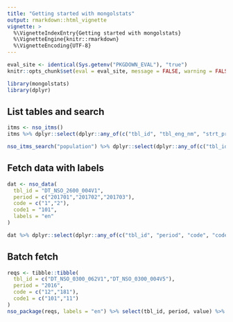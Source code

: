 ```yaml
---
title: "Getting started with mongolstats"
output: rmarkdown::html_vignette
vignette: >
  %\VignetteIndexEntry{Getting started with mongolstats}
  %\VignetteEngine{knitr::rmarkdown}
  %\VignetteEncoding{UTF-8}
---
```


```r
eval_site <- identical(Sys.getenv("PKGDOWN_EVAL"), "true")
knitr::opts_chunk$set(eval = eval_site, message = FALSE, warning = FALSE)
```

```r
library(mongolstats)
library(dplyr)
```

## List tables and search

```r
itms <- nso_itms()
itms %>% dplyr::select(dplyr::any_of(c("tbl_id", "tbl_eng_nm", "strt_prd", "end_prd"))) %>% head()

nso_itms_search("population") %>% dplyr::select(dplyr::any_of(c("tbl_id", "tbl_eng_nm"))) %>% head()
```

## Fetch data with labels

```r
dat <- nso_data(
  tbl_id = "DT_NSO_2600_004V1",
  period = c("201701","201702","201703"),
  code = c("1","2"),
  code1 = "101",
  labels = "en"
)

dat %>% dplyr::select(dplyr::any_of(c("tbl_id", "period", "code", "code_en", "value"))) %>% head()
```

## Batch fetch

```r
reqs <- tibble::tibble(
  tbl_id = c("DT_NSO_0300_062V1","DT_NSO_0300_004V5"),
  period = "2016",
  code = c("12","181"),
  code1 = c("101","11")
)
nso_package(reqs, labels = "en") %>% select(tbl_id, period, value) %>% head()
```
